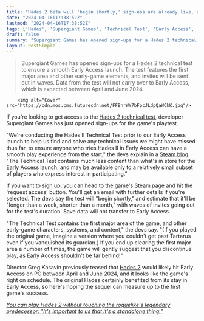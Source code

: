 ```yaml
---
title: "Hades 2 beta will 'begin shortly,' sign-ups are already live, and the roguelike's 'Early Access shouldn't be far behind'"
date: "2024-04-16T17:38:52Z"
lastmod: "2024-04-16T17:38:52Z"
tags: ['Hades', 'Supergiant Games', 'Technical Test', 'Early Access', 'PC', 'Steam', 'Roguelike']
draft: false
summary: "Supergiant Games has opened sign-ups for a Hades 2 technical test to ensure a smooth Early Access launch. The test features the first major area and other early-game elements, and invites will be sent out in waves. Data from the test will not carry over to Early Access, which is expected between April and June 2024."
layout: PostSimple
---
```

> Supergiant Games has opened sign-ups for a Hades 2 technical test to ensure a smooth Early Access launch. The test features the first major area and other early-game elements, and invites will be sent out in waves. Data from the test will not carry over to Early Access, which is expected between April and June 2024.


        <img alt="Cover" src="https://cdn.mos.cms.futurecdn.net/FFBhrWY7bFpcJLdpQaWCkK.jpg"/>
        
If you're looking to get access to the [Hades 2 technical test](https://www.gamesradar.com/hades-2-technical-test-sign-up-access/), developer Supergiant Games has just opened sign-ups for the game's playtest.

"We're conducting the Hades II Technical Test prior to our Early Access launch to help us find and solve any technical issues we might have missed thus far, to ensure anyone who tries Hades II in Early Access can have a smooth play experience from the start," the devs explain in a [Steam blog](https://store.steampowered.com/news/app/1145350/view/4216006291752116966). "The Technical Test contains much less content than what's in store for the Early Access launch, and may be available only to a relatively small subset of players who express interest in participating."

If you want to sign up, you can head to the game's [Steam page](https://store.steampowered.com/app/1145350/Hades_II/) and hit the 'request access' button. You'll get an email with further details if you're selected. The devs say the test will "begin shortly," and estimate that it'll be "longer than a week, shorter than a month," with waves of invites going out for the test's duration. Save data will not transfer to Early Access.

"The Technical Test contains the first major area of the game, and other early-game characters, systems, and content," the devs say. "(If you played the original game, imagine a version where you couldn't get past Tartarus even if you vanquished its guardian.) If you end up clearing the first major area a number of times, the game will gently suggest that you discontinue play, as Early Access shouldn't be far behind!"

Director Greg Kasavin previously teased that [Hades 2](https://www.gamesradar.com/hades-2-guide/) would likely hit Early Access on PC between April and June 2024, and it looks like the game's right on schedule. The original Hades certainly benefited from its stay in Early Access, so here's hoping the sequel can measure up to the first game's success.

[<em>You can play Hades 2 without touching the roguelike's legendary predecessor: "It's important to us that it's a standalone thing."</em>](https://www.gamesradar.com/you-can-play-hades-2-without-touching-the-roguelikes-legendary-predecessor-its-important-to-us-that-its-a-standalone-thing/)
        